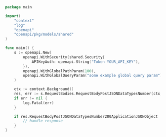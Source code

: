 ```go showLineNumbers copy filename="Request Body Post Json Data Types Number usage example"
package main

import(
	"context"
	"log"
	"openapi"
	"openapi/pkg/models/shared"
)

func main() {
    s := openapi.New(
        openapi.WithSecurity(shared.Security{
            APIKeyAuth: openapi.String("Token YOUR_API_KEY"),
        }),
        openapi.WithGlobalPathParam(100),
        openapi.WithGlobalQueryParam("some example global query param"),
    )

    ctx := context.Background()
    res, err := s.RequestBodies.RequestBodyPostJSONDataTypesNumber(ctx, 4793.85)
    if err != nil {
        log.Fatal(err)
    }

    if res.RequestBodyPostJSONDataTypesNumber200ApplicationJSONObject != nil {
        // handle response
    }
}
```

